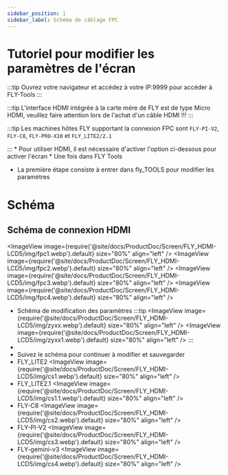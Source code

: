 ```yaml
---
sidebar_position: 1
sidebar_label: Schéma de câblage FPC
---
```



# Tutoriel pour modifier les paramètres de l'écran
:::tip
Ouvrez votre navigateur et accédez à votre IP:9999 pour accéder à FLY-Tools
:::

:::tip
L'interface HDMI intégrée à la carte mère de FLY est de type Micro HDMI, veuillez faire attention lors de l'achat d'un câble HDMI !!!
:::

:::tip
Les machines hôtes FLY supportant la connexion FPC sont `FLY-PI-V2`, `FLY-C8`, `FLY-PRO-X10` et `FLY_LITE2/2.1`

:::
    * Pour utiliser HDMI, il est nécessaire d'activer l'option ci-dessous pour activer l'écran
    * Une fois dans FLY Tools
* La première étape consiste à entrer dans fly_TOOLS pour modifier les paramètres

# Schéma
## Schéma de connexion HDMI
<ImageView image={require('@site/docs/ProductDoc/Screen/FLY_HDMI-LCD5/img/fpc1.webp').default} size="80%" align="left" />
<ImageView image={require('@site/docs/ProductDoc/Screen/FLY_HDMI-LCD5/img/fpc2.webp').default} size="80%" align="left" />
<ImageView image={require('@site/docs/ProductDoc/Screen/FLY_HDMI-LCD5/img/fpc3.webp').default} size="80%" align="left" />
<ImageView image={require('@site/docs/ProductDoc/Screen/FLY_HDMI-LCD5/img/fpc4.webp').default} size="80%" align="left" />
* Schéma de modification des paramètres
:::tip
<ImageView image={require('@site/docs/ProductDoc/Screen/FLY_HDMI-LCD5/img/zyxx.webp').default} size="80%" align="left" />
<ImageView image={require('@site/docs/ProductDoc/Screen/FLY_HDMI-LCD5/img/zyxx1.webp').default} size="80%" align="left" />
:::
*
* Suivez le schéma pour continuer à modifier et sauvegarder
* FLY_LITE2
<ImageView image={require('@site/docs/ProductDoc/Screen/FLY_HDMI-LCD5/img/cs1.webp').default} size="80%" align="left" />
* FLY_LITE2.1
<ImageView image={require('@site/docs/ProductDoc/Screen/FLY_HDMI-LCD5/img/cs1.1.webp').default} size="80%" align="left" />
* FLY-C8
<ImageView image={require('@site/docs/ProductDoc/Screen/FLY_HDMI-LCD5/img/cs2.webp').default} size="80%" align="left" />
* FLY-PI-V2
<ImageView image={require('@site/docs/ProductDoc/Screen/FLY_HDMI-LCD5/img/cs3.webp').default} size="80%" align="left" />
* FLY-gemini-v3
<ImageView image={require('@site/docs/ProductDoc/Screen/FLY_HDMI-LCD5/img/cs4.webp').default} size="80%" align="left" />